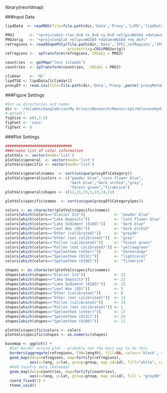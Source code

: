 library(rworldmap)

###Input Data
```r
lipdData  <- readRDS(file=file.path(dir,'Data','Proxy','LiPD','lipdData.rds'))

PROJ       <- "+proj=robin +lon_0=0 +x_0=0 +y_0=0 +ellps=WGS84 +datum=WGS84 +units=m +no_defs"
PROJorig   <- "+proj=longlat +ellps=WGS84 +datum=WGS84 +no_defs"
refregions <- readShapePoly(file.path(dir,'Data','IPCC_refRegions','IPCC-WGI-reference-regions-v4.shp'),
                            proj4string=CRS(PROJorig))
refregions <-  spTransform(refregions, CRSobj = PROJ)

countries  <- getMap("less islands")
countries  <- spTransform(countries,  CRSobj = PROJ)

climVar    <- 'HC'
lipdTSO <- lipdData[[climVar]]
proxyDf <- read.csv(file=file.path(dir,'Data','Proxy',paste('proxyMetaData_',climVar,'.csv',sep='')))
```

###Figure Settings
```r
#Set up directories and names
dir <- '/Volumes/GoogleDrive/My Drive/zResearch/Manuscript/HoloceneHydroclimate/HoloceneHydroclimate/' #
#-getwd()
figSize <- c(5,2.5)
figFont <- 'sans'
figText <- 8
```

###Plot Settings
```r
##############################
###Create list of color information
plotVals <- vector(mode='list')
plotVals$general  <- vector(mode='list')
plotVals$specific <- vector(mode='list')

plotVals$general$names  <- sort(unique(proxyDf$Category))
plotVals$general$colors <- c("powder blue","corn flower blue",
                             "dark blue","dark orchid","grey",
                             "forest green","firebrick")
plotVals$general$shapes <- c(12,21,15,5,13,14,11)

plotVals$specific$names  <- sort(unique(proxyDf$CategorySpec))

colors <- as.character(plotVals$specific$names)
colors[which(colors=="Glacier Ice")]             <- "powder blue"
colors[which(colors=="Lake Deposits")]           <- "corn flower blue"
colors[which(colors=="Lake Sediment (δ18O)")]    <- "dark blue"
colors[which(colors=="Leaf Wax (δD)")]           <- "dark orchid"
colors[which(colors=="Other (calibrated)")]      <- "grey40"
colors[which(colors=="Other (not calibrated)")]  <- "grey"
colors[which(colors=="Pollen (calibrated)")]     <- "forest green"
colors[which(colors=="Pollen (not calibrated)")] <- "yellowgreen"
colors[which(colors=="Speleothem (other)")]      <- "darkorange"
colors[which(colors=="Speleothem (δ13C)")]       <- "lightcoral"
colors[which(colors=="Speleothem (δ18O)")]       <- "firebrick"

shapes <- as.character(plotVals$specific$names) 
shapes[which(shapes=="Glacier Ice")]             <- 12
shapes[which(shapes=="Lake Deposits")]           <- 21
shapes[which(shapes=="Lake Sediment (δ18O)")]    <- 15
shapes[which(shapes=="Leaf Wax (δD)")]           <- 5
shapes[which(shapes=="Other (calibrated)")]      <- 6
shapes[which(shapes=="Other (not calibrated)")]  <- 13
shapes[which(shapes=="Pollen (calibrated)")]     <- 14
shapes[which(shapes=="Pollen (not calibrated)")] <- 1
shapes[which(shapes=="Speleothem (other)")]      <- 17
shapes[which(shapes=="Speleothem (δ13C)")]       <- 23
shapes[which(shapes=="Speleothem (δ18O)")]       <- 11

plotVals$specific$colors <- colors
plotVals$specific$shapes <- as.numeric(shapes)
```

```r
basemap <- ggplot() +
  #Set Border around plot - probably not the best way to do this
  borders(aggregate(refregions, FUN=length), fill=NA, colour='black', size=2) +
  geom_map(data=refregions, map=fortify(refregions),
           aes(x=long, y=lat, group=group, map_id=id), fill="white", colour="white", size=1)+
  #Add Country data (basemap)
  geom_map(data=countries, map=fortify(countries),
           aes(x=long, y=lat, group=group, map_id=id), fill = "grey80",color="grey90",size=0.2) +
  coord_fixed(1) + 
  theme_void() 
```








